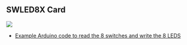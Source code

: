 == SWLED8X Card ==

<img src="http://land-boards.com/blwiki/images/f/fc/SWLEDX8-I2C-P119-Orth-720px.JPG"></img>

* [https://github.com/land-boards/lb-Arduino-Code/blob/master/LBCards/SWLED8X/SWLEDX8_01/SWLEDX8_01.ino Example Arduino code to read the 8 switches and write the 8 LEDS]
